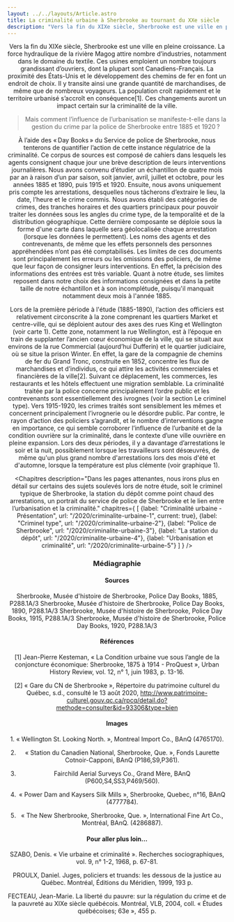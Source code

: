 ```yaml
---
layout: ../../layouts/Article.astro
title: La criminalité urbaine à Sherbrooke au tournant du XXe siècle
description: "Vers la fin du XIXe siècle, Sherbrooke est une ville en pleine croissance. La force hydraulique de la rivière Magog attire nombre d’industries, notamment dans le domaine du textile. Ces usines emploient un nombre toujours grandissant d’ouvriers, dont la plupart sont Canadiens-Français."
---
```


<Header titre="La criminalité urbaine à Sherbrooke au tournant du XXe siècle" image="/assets/img/2309afd4-890c-4668-8fc8-73f36cd5dee0.jpg"/>

<Text>
Vers la fin du XIXe siècle, Sherbrooke est une ville en pleine croissance. La force hydraulique de la rivière Magog attire nombre d’industries, notamment dans le domaine du textile. Ces usines emploient un nombre toujours grandissant d’ouvriers, dont la plupart sont Canadiens-Français. La proximité des États-Unis et le développement des chemins de fer en font un endroit de choix. Il y transite ainsi une grande quantité de marchandises, de même que de nombreux voyageurs. La population croît rapidement et le territoire urbanisé s’accroît en conséquence[1]. Ces changements auront un impact certain sur la criminalité de la ville.

<blockquote>Mais comment l’influence de l’urbanisation se manifeste-t-elle dans la gestion du crime par la police de Sherbrooke entre 1885 et 1920 ?</blockquote>
</Text>

<Cols5 
  i1="/assets/img/2309afd4-890c-4668-8fc8-73f36cd5dee0.jpg" l1="1. Vue de la rue Wellington Nord à partir du coin King, vers la fin XIXe  siècle."
  i2="/assets/img/fbe3387a-14c2-41f1-839d-492beefa6613.jpg" l2="2. La Station du Grand Tronc (plus tard Station Union), rue du Dépôt, vers 1920."
  i3="/assets/img/5292934c-db8f-4e23-aa00-533c86c86ecd.jpg" l3="3. Vue aérienne de Sherbrooke vers 1925."
  i4="/assets/img/f24163a6-2f99-4597-b71e-2af6b7707433.jpg" l4="4. Manufacture de textile Julius Kayser Co."
  i5="/assets/img/e3e8c268-7e2d-4076-8993-ef119094fb66.jpg" l5="5. L'Hôtel New Sherbrooke, au coin des rues King et Dépôt vers 1910-1920."
  />

<Text>
À l’aide des « Day Books » du Service de police de Sherbrooke, nous tenterons de quantifier l’action de cette instance régulatrice de la criminalité. Ce corpus de sources est composé de cahiers dans lesquels les agents consignent chaque jour une brève description de leurs interventions journalières. Nous avons convenu d’étudier un échantillon de quatre mois par an à raison d’un par saison, soit janvier, avril, juillet et octobre, pour les années 1885 et 1890, puis 1915 et 1920. Ensuite, nous avons uniquement pris compte les arrestations, desquelles nous tâcherons d’extraire le lieu, la date, l’heure et le crime commis. Nous avons établi des catégories de crimes, des tranches horaires et des quartiers principaux pour pouvoir traiter les données sous les angles du crime type, de la temporalité et de la distribution géographique. Cette dernière composante se déploie sous la forme d'une carte dans laquelle sera géolocalisée chaque arrestation (lorsque les données le permettent). Les noms des agents et des contrevenants, de même que les effets personnels des personnes appréhendées n’ont pas été comptabilisés. Les limites de ces documents sont principalement les erreurs ou les omissions des policiers, de même que leur façon de consigner leurs interventions. En effet, la précision des informations des entrées est très variable. Quant à notre étude, ses limites reposent dans notre choix des informations consignées et dans la petite taille de notre échantillon et à son incomplétude, puisqu'il manquait notamment deux mois à l'année 1885.

Lors de la première période à l'étude (1885-1890), l’action des officiers est relativement circonscrite à la zone comprenant les quartiers Market et centre-ville, qui se déploient autour des axes des rues King et Wellington (voir carte 1). Cette zone, notamment la rue Wellington, est à l’époque en train de supplanter l’ancien cœur économique de la ville, qui se situait aux environs de la rue Commercial (aujourd’hui Dufferin) et le quartier judiciaire, où se situe la prison Winter. En effet, la gare de la compagnie de chemins de fer du Grand Tronc, construite en 1852, concentre les flux de marchandises et d’individus, ce qui attire les activités commerciales et financières de la ville[2]. Suivant ce déplacement, les commerces, les restaurants et les hôtels effectuent une migration semblable. La criminalité traitée par la police concerne principalement l’ordre public et les contrevenants sont essentiellement des ivrognes (voir la section Le criminel type). Vers 1915-1920, les crimes traités sont sensiblement les mêmes et concernent principalement l’ivrognerie ou le désordre public. Par contre, le rayon d’action des policiers s’agrandit, et le nombre d’interventions gagne en importance, ce qui semble corroborer l’influence de l’urbanité et de la condition ouvrière sur la criminalité, dans le contexte d’une ville ouvrière en pleine expansion. Lors des deux périodes, il y a davantage d’arrestations le soir et la nuit, possiblement lorsque les travailleurs sont désœuvrés, de même qu'un plus grand nombre d'arrestations lors des mois d'été et d'automne, lorsque la température est plus clémente (voir graphique 1).
</Text>

<div class="flourish-embed" data-src="story/543139">
  <script src="https://public.flourish.studio/resources/embed.js"></script>
</div>

<CrimesurbainsSherbrookeProjetWinter/>

<Chapitres 
  description="Dans les pages attenantes, nous irons plus en détail sur certains des sujets soulevés lors de notre étude, soit le criminel typique de Sherbrooke, la station du dépôt comme point chaud des arrestations, un portrait du service de police de Sherbrooke et le lien entre l’urbanisation et la criminalité."
  chapitres={
    [
      {label: "Criminalité urbaine - Présentation", url: "/2020/criminalite-urbaine-1", current: true},
      {label: "Criminel type", url: "/2020/criminalite-urbaine-2"},
      {label: "Police de Sherbrooke", url: "/2020/criminalite-urbaine-3"},
      {label: "La station du dépôt", url: "/2020/criminalite-urbaine-4"},
      {label: "Urbanisation et criminalité", url: "/2020/criminalite-urbaine-5"}
    ]
  }
/>

<div class="p-10 lg:p-24 py-5 lg:py-12 text-sm bg-gray-400">
  <h3>Médiagraphie</h3>
  <h4>Sources</h4>
Sherbrooke, Musée d'histoire de Sherbrooke, Police Day Books, 1885, P288.1A/3
Sherbrooke, Musée d'histoire de Sherbrooke, Police Day Books, 1890, P288.1A/3
Sherbrooke, Musée d'histoire de Sherbrooke, Police Day Books, 1915, P288.1A/3
Sherbrooke, Musée d'histoire de Sherbrooke, Police Day Books, 1920, P288.1A/3

<h4>Références</h4>
[1] Jean-Pierre Kesteman, « La Condition urbaine vue sous l’angle de la conjoncture économique: Sherbrooke, 1875 à 1914 - ProQuest », Urban History Review, vol. 12, n° 1, juin 1983, p. 13-16.

[2] « Gare du CN de Sherbrooke », Répertoire du patrimoine culturel du Québec, s.d., consulté le 13 août 2020, http://www.patrimoine-culturel.gouv.qc.ca/rpcq/detail.do?methode=consulter&id=93306&type=bien

<h4>Images</h4>
1. « Wellington St. Looking North. », Montreal Import Co., BAnQ (4765170).

2. « Station du Canadien National, Sherbrooke, Que. », Fonds Laurette Cotnoir-Capponi, BAnQ (P186,S9,P361).

3. Fairchild Aerial Surveys Co., Grand Mère, BAnQ (P600,S4,SS3,P469/560).

4. « Power Dam and Kaysers Silk Mills », Sherbrooke, Quebec, n°16, BAnQ (4777784).

5. « The New Sherbrooke, Sherbrooke, Que. », International Fine Art Co., Montréal, BAnQ. (4286887).

<h4>Pour aller plus loin...</h4>
SZABO, Denis. « Vie urbaine et criminalité ». Recherches sociographiques, vol. 9, n° 1-2, 1968, p. 67-81.

PROULX, Daniel. Juges, policiers et truands: les dessous de la justice au Québec. Montréal, Éditions du Méridien, 1999, 193 p.

FECTEAU, Jean-Marie. La liberté du pauvre: sur la régulation du crime et de la pauvreté au XIXe siècle québécois. Montréal, VLB, 2004, coll. « Études québécoises; 63e », 455 p.

</div>